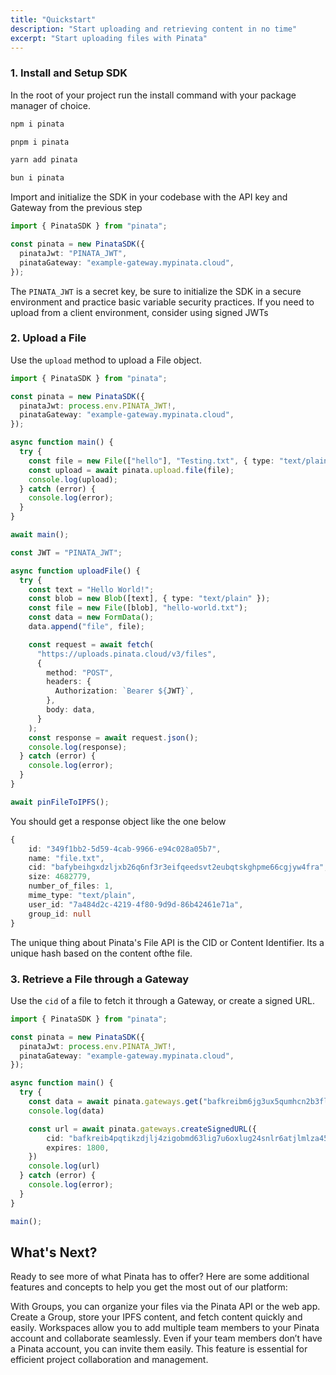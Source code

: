 ```yaml
---
title: "Quickstart"
description: "Start uploading and retrieving content in no time"
excerpt: "Start uploading files with Pinata"
---
```


### 1. Install and Setup SDK

In the root of your project run the install command with your package manager of choice.

<CodeGroup>

```bash npm
npm i pinata
```

```bash pnpm
pnpm i pinata
```

```bash yarn
yarn add pinata
```

```bash bun
bun i pinata
```

</CodeGroup>

Import and initialize the SDK in your codebase with the API key and Gateway from the previous step

```typescript
import { PinataSDK } from "pinata";

const pinata = new PinataSDK({
  pinataJwt: "PINATA_JWT",
  pinataGateway: "example-gateway.mypinata.cloud",
});
```

<Note>The `PINATA_JWT` is a secret key, be sure to initialize the SDK in a secure environment and practice basic variable security practices. If you need to upload from a client environment, consider using signed JWTs</Note>


### 2. Upload a File

Use the `upload` method to upload a File object.

<CodeGroup>

```typescript SDK
import { PinataSDK } from "pinata";

const pinata = new PinataSDK({
  pinataJwt: process.env.PINATA_JWT!,
  pinataGateway: "example-gateway.mypinata.cloud",
});

async function main() {
  try {
    const file = new File(["hello"], "Testing.txt", { type: "text/plain" });
    const upload = await pinata.upload.file(file);
    console.log(upload);
  } catch (error) {
    console.log(error);
  }
}

await main();
```

```typescript API
const JWT = "PINATA_JWT";

async function uploadFile() {
  try {
    const text = "Hello World!";
    const blob = new Blob([text], { type: "text/plain" });
    const file = new File([blob], "hello-world.txt");
    const data = new FormData();
    data.append("file", file);

    const request = await fetch(
      "https://uploads.pinata.cloud/v3/files",
      {
        method: "POST",
        headers: {
          Authorization: `Bearer ${JWT}`,
        },
        body: data,
      }
    );
    const response = await request.json();
    console.log(response);
  } catch (error) {
    console.log(error);
  }
}

await pinFileToIPFS();
```
</CodeGroup>

You should get a response object like the one below

```typescript
{
    id: "349f1bb2-5d59-4cab-9966-e94c028a05b7",
    name: "file.txt",
    cid: "bafybeihgxdzljxb26q6nf3r3eifqeedsvt2eubqtskghpme66cgjyw4fra",
    size: 4682779,
    number_of_files: 1,
    mime_type: "text/plain",
    user_id: "7a484d2c-4219-4f80-9d9d-86b42461e71a",
    group_id: null
}
```

The unique thing about Pinata's File API is the CID or Content Identifier. Its a unique hash based on the content ofthe file.

### 3. Retrieve a File through a Gateway

Use the `cid` of a file to fetch it through a Gateway, or create a signed URL.

```typescript
import { PinataSDK } from "pinata";

const pinata = new PinataSDK({
  pinataJwt: process.env.PINATA_JWT!,
  pinataGateway: "example-gateway.mypinata.cloud",
});

async function main() {
  try {
    const data = await pinata.gateways.get("bafkreibm6jg3ux5qumhcn2b3flc3tyu6dmlb4xa7u5bf44yegnrjhc4yeq");
    console.log(data)

    const url = await pinata.gateways.createSignedURL({
       	cid: "bafkreib4pqtikzdjlj4zigobmd63lig7u6oxlug24snlr6atjlmlza45dq",
    	expires: 1800,
    })
    console.log(url)
  } catch (error) {
    console.log(error);
  }
}

main();
```

## What's Next?

Ready to see more of what Pinata has to offer? Here are some additional features and concepts to help you get the most out of our platform:

<CardGroup cols={2}>
  <Card title="Groups" icon="cabinet-filing" color="#00cc92" href="https://docs.pinata.cloud/files/groups">
With Groups, you can organize your files via the Pinata API or the web app. Create a Group, store your IPFS content, and fetch content quickly and easily.
  </Card>
  <Card title="Workspaces" icon="people-group" color="#00cc92" href="https://docs.pinata.cloud/account-management/workspaces">
  Workspaces allow you to add multiple team members to your Pinata account and collaborate seamlessly. Even if your team members don’t have a Pinata account, you can invite them easily. This feature is essential for efficient project collaboration and management.
  </Card>

</CardGroup>

